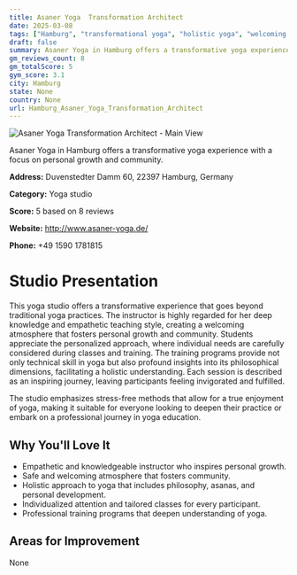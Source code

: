 ```yaml
---
title: Asaner Yoga  Transformation Architect
date: 2025-03-08
tags: ["Hamburg", "transformational yoga", "holistic yoga", "welcoming atmosphere", "community-focused", "Hamburg"]  
draft: false
summary: Asaner Yoga in Hamburg offers a transformative yoga experience with a focus on personal growth and community.
gm_reviews_count: 8
gm_totalScore: 5
gym_score: 3.1
city: Hamburg
state: None
country: None
url: Hamburg_Asaner_Yoga_Transformation_Architect
---
```


<div className="aspect-[16/9] relative my-8">
  <img 
    src="https://streetviewpixels-pa.googleapis.com/v1/thumbnail?panoid=Oa3kHU1nUejKCmxjpKpfkQ&cb_client=search.gws-prod.gps&w=408&h=240&yaw=22.072527&pitch=0&thumbfov=100"
    alt="Asaner Yoga  Transformation Architect - Main View"
    className="object-cover absolute inset-0 w-full h-full rounded-lg"
  />
</div>

Asaner Yoga in Hamburg offers a transformative yoga experience with a focus on personal growth and community.

**Address:** Duvenstedter Damm 60, 22397 Hamburg, Germany

**Category:** Yoga studio

**Score:** 5 based on 8 reviews

**Website:** http://www.asaner-yoga.de/

**Phone:** +49 1590 1781815

# Studio Presentation

This yoga studio offers a transformative experience that goes beyond traditional yoga practices. The instructor is highly regarded for her deep knowledge and empathetic teaching style, creating a welcoming atmosphere that fosters personal growth and community. Students appreciate the personalized approach, where individual needs are carefully considered during classes and training. The training programs provide not only technical skill in yoga but also profound insights into its philosophical dimensions, facilitating a holistic understanding. Each session is described as an inspiring journey, leaving participants feeling invigorated and fulfilled.

The studio emphasizes stress-free methods that allow for a true enjoyment of yoga, making it suitable for everyone looking to deepen their practice or embark on a professional journey in yoga education.

## Why You'll Love It

- Empathetic and knowledgeable instructor who inspires personal growth.
- Safe and welcoming atmosphere that fosters community.
- Holistic approach to yoga that includes philosophy, asanas, and personal development.
- Individualized attention and tailored classes for every participant.
- Professional training programs that deepen understanding of yoga.

## Areas for Improvement

None

<div className="grid grid-cols-1 xl:grid-cols-2 gap-4 my-8">

</div>